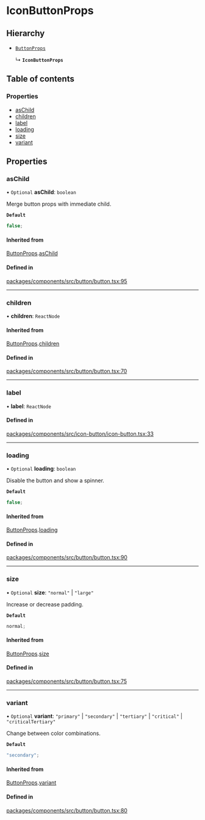 # IconButtonProps

## Hierarchy

- [`ButtonProps`](ButtonProps.md)

  ↳ **`IconButtonProps`**

## Table of contents

### Properties

- [asChild](props.md#aschild)
- [children](props.md#children)
- [label](props.md#label)
- [loading](props.md#loading)
- [size](props.md#size)
- [variant](props.md#variant)

## Properties

### asChild

• `Optional` **asChild**: `boolean`

Merge button props with immediate child.

**`Default`**

```ts
false;
```

#### Inherited from

[ButtonProps](ButtonProps.md).[asChild](ButtonProps.md#aschild)

#### Defined in

[packages/components/src/button/button.tsx:95](https://github.com/vtex/shoreline/blob/9cdfd7505/packages/components/src/button/button.tsx#L95)

---

### children

• **children**: `ReactNode`

#### Inherited from

[ButtonProps](ButtonProps.md).[children](ButtonProps.md#children)

#### Defined in

[packages/components/src/button/button.tsx:70](https://github.com/vtex/shoreline/blob/9cdfd7505/packages/components/src/button/button.tsx#L70)

---

### label

• **label**: `ReactNode`

#### Defined in

[packages/components/src/icon-button/icon-button.tsx:33](https://github.com/vtex/shoreline/blob/9cdfd7505/packages/components/src/icon-button/icon-button.tsx#L33)

---

### loading

• `Optional` **loading**: `boolean`

Disable the button and show a spinner.

**`Default`**

```ts
false;
```

#### Inherited from

[ButtonProps](ButtonProps.md).[loading](ButtonProps.md#loading)

#### Defined in

[packages/components/src/button/button.tsx:90](https://github.com/vtex/shoreline/blob/9cdfd7505/packages/components/src/button/button.tsx#L90)

---

### size

• `Optional` **size**: `"normal"` \| `"large"`

Increase or decrease padding.

**`Default`**

```ts
normal;
```

#### Inherited from

[ButtonProps](ButtonProps.md).[size](ButtonProps.md#size)

#### Defined in

[packages/components/src/button/button.tsx:75](https://github.com/vtex/shoreline/blob/9cdfd7505/packages/components/src/button/button.tsx#L75)

---

### variant

• `Optional` **variant**: `"primary"` \| `"secondary"` \| `"tertiary"` \| `"critical"` \| `"criticalTertiary"`

Change between color combinations.

**`Default`**

```ts
"secondary";
```

#### Inherited from

[ButtonProps](ButtonProps.md).[variant](ButtonProps.md#variant)

#### Defined in

[packages/components/src/button/button.tsx:80](https://github.com/vtex/shoreline/blob/9cdfd7505/packages/components/src/button/button.tsx#L80)
